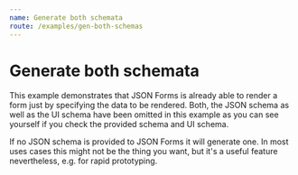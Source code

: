 ```yaml
---
name: Generate both schemata
route: /examples/gen-both-schemas
---
```




# Generate both schemata

This example demonstrates that JSON Forms is already able to render a form just by specifying
the data to be rendered. Both, the JSON schema as well as the UI schema have been omitted in this example
as you can see yourself if you check the provided schema and UI schema.

If no JSON schema is provided to JSON Forms it will generate one. In most uses cases this might not be the
thing you want, but it's a useful feature nevertheless, e.g. for rapid prototyping.

<InferBothSchemas />